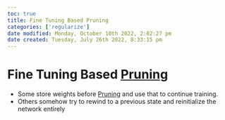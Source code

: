 ```yaml
---
toc: true
title: Fine Tuning Based Pruning
categories: ['regularize']
date modified: Monday, October 10th 2022, 2:02:27 pm
date created: Tuesday, July 26th 2022, 8:33:15 pm
---
```


# Fine Tuning Based [Pruning](Pruning.qmd)
- Some store weights before [Pruning](Pruning.qmd) and use that to continue training.
- Others somehow try to rewind to a previous state and reinitialize the network entirely



